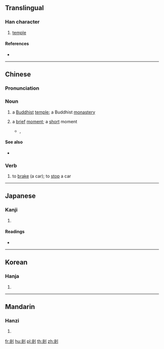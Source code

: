 {{also|刹}}
==Translingual==

===Han character===
{{Han char|rn=18|rad=刀|as=07|sn=9|four=42900|canj=KCLN,KDLN|ids=⿰𣏂刂}}

# [[temple]]

====References====
* {{Han ref|kx=0140.291|dkj=02012|hdz=10342.051|uh=524E|ud=21070|bh=AB62|bd=43874}}

----

==Chinese==
{{zh-forms|s=刹}}

===Pronunciation===
{{zh-pron
|m=chà
|c=saat3,caat3
|h=pfs=
|md=
|mn=sat
|w=
|mc=y
|oc=y
|cat=n
}}

===Noun===
{{zh-noun}}

# a [[Buddhist]] [[temple]]; a Buddhist [[monastery]]
#: {{zh-usex|古剎|old Buddhist temple}}
# a [[brief]] [[moment]]; a [[short]] moment
#* {{l|zh|w:陳慧嫻|陳慧嫻}}, {{lang|zh|人生何處不相逢}}
#*: {{zh-usex|你我 在 回望 那 一剎{saat3} @　 彼此 慰問 境況|{{t-needed|zh}}|C-LIT}}

====See also====
* {{sense|brief moment}} {{zh-l|刻}}

===Verb===
{{zh-verb}}

# to [[brake]] (a car); to [[stop]] a car
#: {{zh-usex|剎車|to brake a car}}

{{zh-cat|Time|Buddhism}}

----

==Japanese==

===Kanji===
{{ja-kanji|grade=|rs=刀07}}

# {{defn|lang=ja|sort=刀07}}

====Readings====
* {{ja-readings|on=[[さつ]] (satsu), [[せち]] (sechi)|kun=[[はたばしら]] (hatabashira), [[てら]] (tera), [[くに]] (kuni)}}

----

==Korean==

===Hanja===
{{ko-hanja|hangeul=찰|rv=chal|mr=ch'al|y=chal}}

# {{defn|lang=ko|sort=刀07}}

----

==Mandarin==

===Hanzi===
{{cmn-hanzi|sim=刹|pin=[[shā]] ([[sha1]]), [[chà]] ([[cha4]])|wg=sha<sup>1</sup>, ch'a<sup>4</sup>}}

# {{defn|lang=cmn|sort=刀07}}

[[fr:剎]]
[[hu:剎]]
[[pl:剎]]
[[th:剎]]
[[zh:剎]]